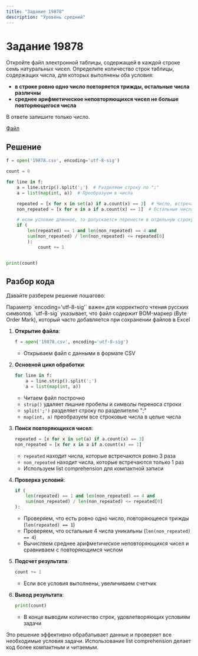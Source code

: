 ```yaml
---
title: "Задание 19878"
description: "Уровень средний"
---
```



# Задание 19878

Откройте файл электронной таблицы, содержащей в каждой строке семь натуральных чисел. Определите количество строк таблицы, содержащих числа, для которых выполнены оба условия:

   - **в строке ровно одно число повторяется трижды, остальные числа различны**
   - **среднее арифметическое неповторяющихся чисел не больше повторяющегося числа**

В ответе запишите только число.

[Файл](https://kompege.ru/files/Vh3gHxPGv.xlsx)

## Решение

```python filename="z19878.py" copy()
f = open('19878.csv', encoding='utf-8-sig')

count = 0

for line in f:
    a = line.strip().split(';')  # Разделяем строку по ";"
    a = list(map(int, a))  # Преобразуем в числа

    repeated = [x for x in set(a) if a.count(x) == 3]  # Число, встречающееся 3 раза
    non_repeated = [x for x in a if a.count(x) == 1]  # Остальные числа

    # если условие длинное, то допускается перенести в отдельную строку
    if (
        len(repeated) == 1 and len(non_repeated) == 4 and
        sum(non_repeated) / len(non_repeated) <= repeated[0]
        ):
            count += 1


print(count)
```

## Разбор кода

Давайте разберем решение пошагово:

<Callout type="info" title="Обратите внимание">
    Параметр `encoding='utf-8-sig'` важен для корректного чтения русских символов. 
    `utf-8-sig` указывает, что файл содержит BOM-маркер (Byte Order Mark), который часто добавляется при сохранении файлов в Excel
</Callout>

1. **Открытие файла**:
   ```python
   f = open('19878.csv', encoding='utf-8-sig')
   ```
   - Открываем файл с данными в формате CSV

2. **Основной цикл обработки**:
   ```python
   for line in f:
       a = line.strip().split(';')
       a = list(map(int, a))
   ```
   - Читаем файл построчно
   - `strip()` удаляет лишние пробелы и символы переноса строки
   - `split(';')` разделяет строку по разделителю ";"
   - `map(int, a)` преобразуем все строковые числа в целые числа

3. **Поиск повторяющихся чисел**:
   ```python
   repeated = [x for x in set(a) if a.count(x) == 3]
   non_repeated = [x for x in a if a.count(x) == 1]
   ```
   - `repeated` находит числа, которые встречаются ровно 3 раза
   - `non_repeated` находит числа, которые встречаются только 1 раз
   - Используем list comprehension для компактной записи

4. **Проверка условий**:
   ```python
   if (
       len(repeated) == 1 and len(non_repeated) == 4 and
       sum(non_repeated) / len(non_repeated) <= repeated[0]
   ):
   ```
   - Проверяем, что есть ровно одно число, повторяющееся трижды (`len(repeated) == 1`)
   - Проверяем, что остальные 4 числа уникальны (`len(non_repeated) == 4`)
   - Вычисляем среднее арифметическое неповторяющихся чисел и сравниваем с повторяющимся числом

5. **Подсчет результата**:
   ```python
   count += 1
   ```
   - Если все условия выполнены, увеличиваем счетчик

6. **Вывод результата**:
   ```python
   print(count)
   ```
   - В конце выводим количество строк, удовлетворяющих условиям задачи

Это решение эффективно обрабатывает данные и проверяет все необходимые условия задачи. Использование list comprehension делает код более компактным и читаемым.
